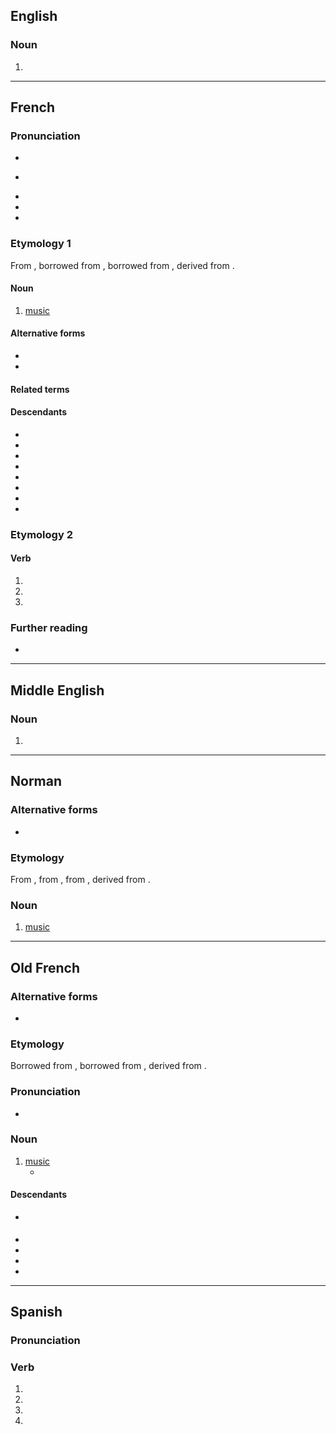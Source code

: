 {{also|musiqué|mûsique}}
==English==

===Noun===
{{en-noun|-|s}}

# {{obsolete form of|en|music}}

----

==French==

===Pronunciation===
* {{fr-IPA}}
* {{a|Quebec}} {{IPA|fr|/my.zɪk/|/mʏ.zɪk/}}
* {{homophones|fr|musiques|musiquent}}
* {{audio|fr|Fr-musique.ogg|Audio (France)}}
* {{rhymes|fr|ik}}

===Etymology 1===
From {{inh|fr|fro|musique}}, borrowed from {{der|fr|la|mūsica}}, borrowed from {{der|fr|grc|μουσική|t=art of the Muses}}, derived from {{m|grc|Μοῦσα|t=Muse}}.

====Noun====
{{fr-noun|f|~}}

# [[music]]

====Alternative forms====
* {{alter|fr|zicmu|zikmu||verlan}}
* {{alter|fr|zik||clipping}}

====Related terms====
{{col2|fr
|musicale
|musicien
}}

====Descendants====
* {{desc|gcf|mizik}}
* {{desc|ht|mizik}}
* {{desc|gcr|lanmizik|der=1}}
* {{desc|crs|lanmizik|der=1}}
* {{desctree|nl|muziek|bor=1}}
* {{desc|lb|Musek|bor=1}}
* {{desctree|fa|موزیک|tr=muzik|bor=1}}
* {{desc|tr|müzik|bor=1}}

===Etymology 2===
{{nonlemma}}

====Verb====
{{head|fr|verb form}}

# {{inflection of|fr|musiquer||1//3|s|pres|indc}}
# {{inflection of|fr|musiquer||1//3|s|pres|subj}}
# {{inflection of|fr|musiquer||2|s|impr}}

===Further reading===
* {{R:TLFi}}

----

==Middle English==

===Noun===
{{head|enm|noun}}

# {{alt form|enm|musike}}

----

==Norman==
{{wikipedia|Mûsique|lang=nrf}}

===Alternative forms===
* {{alter|nrf|mûsique||Jersey}}

===Etymology===
From {{inh|nrf|fro|musique}}, from {{inh|nrf|la|musica}}, from {{der|nrf|grc|μουσική|t=art of the Muses}}, derived from {{m|grc|Μοῦσα|t=Muse}}.

===Noun===
{{nrf-noun|f}}

# {{lb|nrf|France}} [[music]]

{{topics|nrf|Music}}

----

==Old French==

===Alternative forms===
* {{alter|fro|musike}}

===Etymology===
Borrowed from {{bor|fro|la|mūsica}}, borrowed from {{der|fro|grc|μουσική|t=art of the Muses}}, derived from {{m|grc|Μοῦσα|t=Muse}}.

===Pronunciation===
*  {{IPA|fro|/myˈzikə/}}

===Noun===
{{fro-noun|f}}

# [[music]]
#* {{quote-book|fro|year=circa 1170|author=[[w:Chrétien de Troyes|Chrétien de Troyes]]|title=''[[s:fr:Érec et Énide|Érec et Énide]]''|passage=La tierce oevre fu de '''musique'''|translation=The third work was of music}}

====Descendants====
* {{desc|fr|musique}} {{see desc}}
* {{desc|nrf|musique|alts=1}}
* {{desc|pcd|musique}}
* {{desc|wa|muzike}}
* {{desctree|enm|musike|bor=1}}

----

==Spanish==

===Pronunciation===
{{es-IPA}}

===Verb===
{{head|es|verb form}}

# {{es-verb form of|musicar|ending=-ar|mood=subjunctive|tense=present|number=s|person=1}}
# {{es-verb form of|musicar|ending=-ar|mood=subjunctive|tense=present|number=s|person=2|formal=y}}
# {{es-verb form of|musicar|ending=-ar|mood=subjunctive|tense=present|number=s|person=3}}
# {{es-verb form of|musicar|ending=-ar|mood=imperative|number=s|person=2|formal=y|sense=affirmative}}